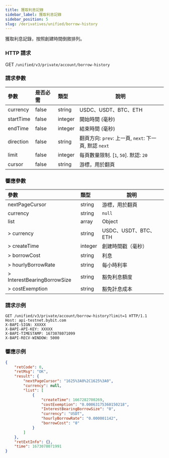 ```yaml
---
title: 獲取利息記錄
sidebar_label: 獲取利息記錄
sidebar_position: 5
slug: /derivatives/unified/borrow-history
---
```


獲取利息記錄，按照創建時間倒敘排列。

### HTTP 請求
GET `/unified/v3/private/account/borrow-history`

### 請求參數
| 參數 | 是否必需 | 類型 | 說明|
|:----- |:-------|:-----|------ |
|currency |false |string |USDC、USDT、BTC、ETH|
|startTime |false |integer |開始時間 (毫秒) |
|endTime |false |integer |結束時間 (毫秒) |
|direction |false |string |翻頁方向: `prev`: 上一頁, `next`: 下一頁, 默認 `next` |
|limit |false |integer |每頁數量限制. [`1`, `50`]. 默認: `20`|
|cursor |false |string |游標，用於翻頁|

### 響應參數
| 參數 | 類型 | 說明|
|:----- |:-----|----- |
|nextPageCursor |string |游標，用於翻頁 |
|currency |string |`null` |
|list |array |Object|
|> currency |string |USDC、USDT、BTC、ETH|
|> createTime |integer |創建時間戳（毫秒）|
|> borrowCost |string |利息|
|> hourlyBorrowRate |string |每小時利率 |
|> InterestBearingBorrowSize |string |豁免利息額度 |
|> costExemption |string |豁免計息成本 |

### 請求示例

```http
GET /unified/v3/private/account/borrow-history?limit=1 HTTP/1.1
Host: api-testnet.bybit.com
X-BAPI-SIGN: XXXXX
X-BAPI-API-KEY: XXXXX
X-BAPI-TIMESTAMP: 1673078071099
X-BAPI-RECV-WINDOW: 5000
```

### 響應示例

```json
{
    "retCode": 0,
    "retMsg": "OK",
    "result": {
        "nextPageCursor": "1625%3A0%2C1625%3A0",
        "currency": null,
        "list": [
            {
                "createTime": 1667282700269,
                "costExemption": "0.00063175360150218",
                "InterestBearingBorrowSize": "0",
                "currency": "USDT",
                "hourlyBorrowRate": "0.000001142",
                "borrowCost": "0"
            }
        ]
    },
    "retExtInfo": {},
    "time": 1673078071991
}
```